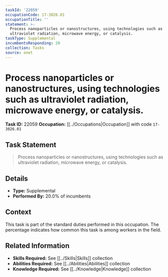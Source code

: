 ```yaml
---
taskId: '22059'
occupationCode: 17-3026.01
occupationTitle: ''
statement: >-
  Process nanoparticles or nanostructures, using technologies such as
  ultraviolet radiation, microwave energy, or catalysis.
taskType: Supplemental
incumbentsResponding: 20
collection: Tasks
source: onet
---
```

# Process nanoparticles or nanostructures, using technologies such as ultraviolet radiation, microwave energy, or catalysis.

**Task ID:** 22059
**Occupation:** [[../Occupations|Occupation]] with code `17-3026.01`

## Task Statement

> Process nanoparticles or nanostructures, using technologies such as ultraviolet radiation, microwave energy, or catalysis.

## Details

- **Type:** Supplemental
- **Performed By:** 20.0% of incumbents

## Context

This task is part of the standard duties performed in this occupation. The percentage indicates how common this task is among workers in the field.

## Related Information

- **Skills Required:** See [[../Skills|Skills]] collection
- **Abilities Required:** See [[../Abilities|Abilities]] collection
- **Knowledge Required:** See [[../Knowledge|Knowledge]] collection
